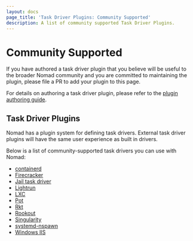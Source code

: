 ```yaml
---
layout: docs
page_title: 'Task Driver Plugins: Community Supported'
description: A list of community supported Task Driver Plugins.
---
```


# Community Supported

If you have authored a task driver plugin that you believe will be useful to the
broader Nomad community and you are committed to maintaining the plugin, please
file a PR to add your plugin to this page.

For details on authoring a task driver plugin, please refer to the [plugin
authoring guide][plugin_guide].

## Task Driver Plugins

Nomad has a plugin system for defining task drivers. External task driver
plugins will have the same user experience as built in drivers.

Below is a list of community-supported task drivers you can use with Nomad:

- [containerd][nomad-driver-containerd]
- [Firecracker][firecracker-task-driver]
- [Jail task driver][jail-task-driver]
- [Lightrun][lightrun]
- [LXC][lxc]
- [Pot][pot]
- [Rkt][rkt]
- [Rookout][rookout]
- [Singularity][singularity]
- [systemd-nspawn][nspawn-driver]
- [Windows IIS][nomad-driver-iis]

[rookout]: /plugins/drivers/community/rookout
[lxc]: /plugins/drivers/community/lxc
[rkt]: /plugins/drivers/community/rkt
[plugin_guide]: /docs/internals/plugins
[singularity]: /plugins/drivers/community/singularity
[jail-task-driver]: /plugins/drivers/community/jail-task-driver
[pot]: /plugins/drivers/community/pot
[firecracker-task-driver]: /plugins/drivers/community/firecracker-task-driver
[nspawn-driver]: /plugins/drivers/community/nspawn
[nomad-driver-iis]: /plugins/drivers/community/iis
[nomad-driver-containerd]: /plugins/drivers/community/containerd
[lightrun]: /plugins/drivers/community/lightrun
